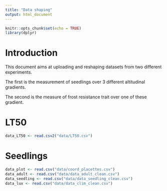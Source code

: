 ```yaml
---
title: "Data shaping"
output: html_document
---
```


```r
knitr::opts_chunk$set(echo = TRUE)
library(dplyr)
```

# Introduction

This document aims at uploading and reshaping datasets from two different experiments.

The first is the measurement of seedlings over 3 different altitudinal gradients.

The second is the measure of frost resistance trait over one of these gradient.

# LT50

```r
data_LT50 <- read.csv2("data/LT50.csv")
```


# Seedlings

```r
data_plot <- read.csv("data/coord_placettes.csv")
data_adult <- read.csv("data/data_adult_clean.csv")
data_seedling <- read.csv("data/data_seedling_clean.csv")
data_lux <- read.csv("data/data_clim_clean.csv")
```

